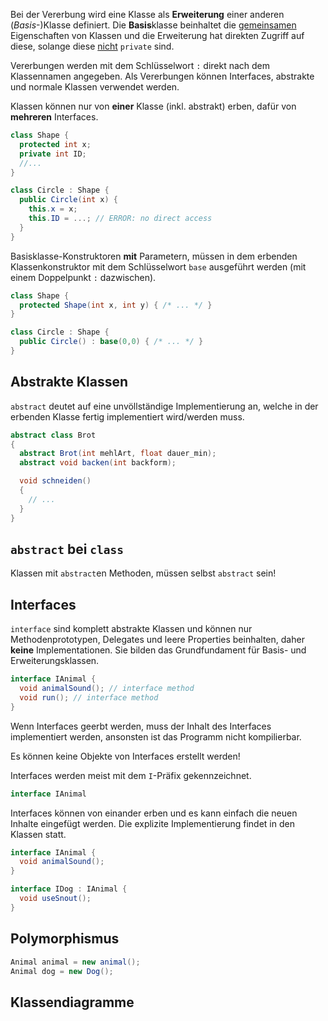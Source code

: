 Bei der Vererbung wird eine Klasse als **Erweiterung** einer anderen (*Basis*-)Klasse definiert. Die **Basis**klasse beinhaltet die [gemeinsamen]{.underline} Eigenschaften von Klassen und die Erweiterung hat direkten Zugriff auf diese, solange diese [nicht]{.underline} `private` sind.

Vererbungen werden mit dem Schlüsselwort `:` direkt nach dem Klassennamen angegeben. Als Vererbungen können Interfaces, abstrakte und normale Klassen verwendet werden.

::: callout-important
Klassen können nur von **einer** Klasse (inkl. abstrakt) erben, dafür von **mehreren** Interfaces.
:::

```csharp
class Shape {
  protected int x;
  private int ID;
  //...
}

class Circle : Shape {
  public Circle(int x) {
    this.x = x;
    this.ID = ...; // ERROR: no direct access
  }
}
```

Basisklasse-Konstruktoren **mit** Parametern, müssen in dem erbenden Klassenkonstruktor mit dem Schlüsselwort `base` ausgeführt werden (mit einem Doppelpunkt `:` dazwischen).

```csharp
class Shape {
  protected Shape(int x, int y) { /* ... */ }
}

class Circle : Shape {
  public Circle() : base(0,0) { /* ... */ }
}
```

## Abstrakte Klassen

`abstract` deutet auf eine unvöllständige Implementierung an, welche in der erbenden Klasse fertig implementiert wird/werden muss. 

```csharp
abstract class Brot
{
  abstract Brot(int mehlArt, float dauer_min);
  abstract void backen(int backform);

  void schneiden()
  {
    // ...
  }
}
```

::: callout-important 

## `abstract` bei `class`

Klassen mit `abstract`en Methoden, müssen selbst `abstract` sein!

:::


## Interfaces

`interface` sind komplett abstrakte Klassen und können nur Methodenprototypen, Delegates und leere Properties beinhalten, daher **keine** Implementationen. Sie bilden das Grundfundament für Basis- und Erweiterungsklassen.

```csharp
interface IAnimal {
  void animalSound(); // interface method 
  void run(); // interface method
}
```

Wenn Interfaces geerbt werden, muss der Inhalt des Interfaces implementiert werden, ansonsten ist das Programm nicht kompilierbar.

::: callout-caution
Es können keine Objekte von Interfaces erstellt werden!
:::

::: callout-note
Interfaces werden meist mit dem `I`-Präfix gekennzeichnet.

```csharp
interface IAnimal
```
:::

Interfaces können von einander erben und es kann einfach die neuen Inhalte eingefügt werden. Die explizite Implementierung findet in den Klassen statt.

```csharp
interface IAnimal {
  void animalSound();
}

interface IDog : IAnimal {
  void useSnout();
}
```

## Polymorphismus

```csharp
Animal animal = new animal();
Animal dog = new Dog();
```



## Klassendiagramme
